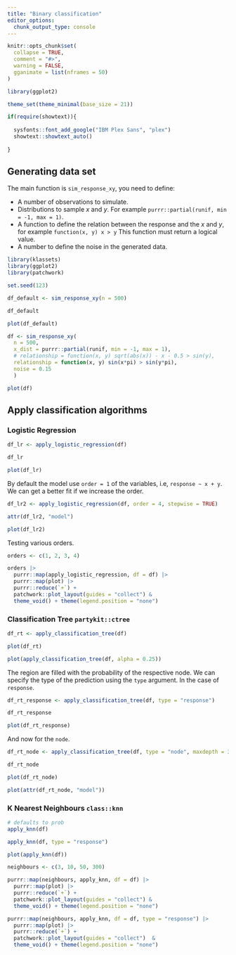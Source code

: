 ```yaml
---
title: "Binary classification"
editor_options: 
  chunk_output_type: console
---
```


```r
knitr::opts_chunk$set(
  collapse = TRUE,
  comment = "#>",
  warning = FALSE,
  gganimate = list(nframes = 50)
)

library(ggplot2)

theme_set(theme_minimal(base_size = 21))

if(require(showtext)){
 
  sysfonts::font_add_google("IBM Plex Sans", "plex")
  showtext::showtext_auto()
   
}
```

## Generating data set 

The main function is `sim_response_xy`, you need to define:

- A number of observations to simulate.
- Distributions to sample $x$ and $y$. For example `purrr::partial(runif, min = -1, max = 1)`.
- A function to define the relation between the response and the $x$ and $y$, for example
`function(x, y) x > y` This function must return a logical value.
- A number to define the noise in the generated data.

```r
library(klassets)
library(ggplot2)
library(patchwork)

set.seed(123)

df_default <- sim_response_xy(n = 500)

df_default

plot(df_default)

df <- sim_response_xy(
  n = 500, 
  x_dist = purrr::partial(runif, min = -1, max = 1),
  # relationship = function(x, y) sqrt(abs(x)) - x - 0.5 > sin(y),
  relationship = function(x, y) sin(x*pi) > sin(y*pi),
  noise = 0.15
  )

plot(df)
```


## Apply classification algorithms

### Logistic Regression

```r
df_lr <- apply_logistic_regression(df)

df_lr

plot(df_lr)
```

By default the model use `order = 1` of the variables, i.e, `response ~ x + y`. We can get a better fit if we increase the order. 

```r
df_lr2 <- apply_logistic_regression(df, order = 4, stepwise = TRUE)

attr(df_lr2, "model")

plot(df_lr2)
```

Testing various orders.

```r
orders <- c(1, 2, 3, 4)

orders |> 
  purrr::map(apply_logistic_regression, df = df) |> 
  purrr::map(plot) |> 
  purrr::reduce(`+`) +
  patchwork::plot_layout(guides = "collect") &
  theme_void() + theme(legend.position = "none")
```


### Classification Tree `partykit::ctree`

```r
df_rt <- apply_classification_tree(df)

plot(df_rt)

plot(apply_classification_tree(df, alpha = 0.25))
```

The region are filled with the probability of the respective node. We can 
specify the type of the prediction using the `type` argument. In the case of `response`.

```r
df_rt_response <- apply_classification_tree(df, type = "response")

df_rt_response

plot(df_rt_response)
```

And now for the `node`.

```r
df_rt_node <- apply_classification_tree(df, type = "node", maxdepth = 3)

df_rt_node

plot(df_rt_node)

plot(attr(df_rt_node, "model"))
```

### K Nearest Neighbours `class::knn`

```r
# defaults to prob
apply_knn(df)

apply_knn(df, type = "response")

plot(apply_knn(df))

neighbours <- c(3, 10, 50, 300)

purrr::map(neighbours, apply_knn, df = df) |> 
  purrr::map(plot) |> 
  purrr::reduce(`+`) +
  patchwork::plot_layout(guides = "collect") &
  theme_void() + theme(legend.position = "none")

purrr::map(neighbours, apply_knn, df = df, type = "response") |> 
  purrr::map(plot) |> 
  purrr::reduce(`+`) +
  patchwork::plot_layout(guides = "collect")  &
  theme_void() + theme(legend.position = "none")
```


